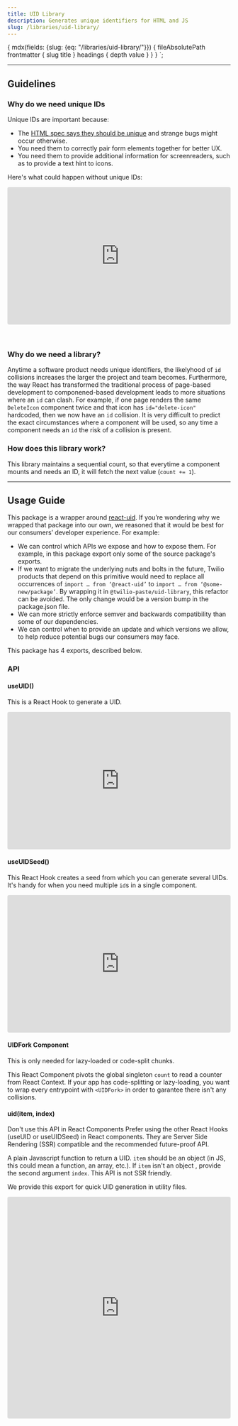```yaml
---
title: UID Library
description: Generates unique identifiers for HTML and JS
slug: /libraries/uid-library/
---
```



  {
    mdx(fields: {slug: {eq: "/libraries/uid-library/"}}) {
      fileAbsolutePath
      frontmatter {
        slug
        title
      }
      headings {
        depth
        value
      }
    }
  }
`;

<ComponentHeader
  name="UID Library"
  categoryRoute={SidebarCategoryRoutes.LIBRARIES}
  githubUrl="https://github.com/twilio-labs/paste/tree/main/packages/paste-libraries/uid"
  storybookUrl="/?path=/story/libraries-uid"
  packageName={PackageJSON.name}
  version={PackageJSON.version}
  description={PackageJSON.description}
/>

---

<contentwrapper>
<PageAside data={props.data.mdx} />
<content>

## Guidelines

### Why do we need unique IDs

Unique IDs are important because:

- The [HTML spec says they should be unique](https://html.spec.whatwg.org/multipage/dom.html#the-id-attribute) and strange bugs might occur otherwise.
- You need them to correctly pair form elements together for better UX.
- You need them to provide additional information for screenreaders, such as to provide a text hint to icons.

Here's what could happen without unique IDs:

<iframe
  src="https://codesandbox.io/embed/blue-http-xqqo4?fontsize=14&hidenavigation=1&theme=dark"
  style="width:100%; height:310px; border:0; border-radius: 4px; overflow:hidden;"
  title="blue-http-xqqo4"
  allow="accelerometer; ambient-light-sensor; camera; encrypted-media; geolocation; gyroscope; hid; microphone; midi; payment; usb; vr; xr-spatial-tracking"
  sandbox="allow-forms allow-modals allow-popups allow-presentation allow-same-origin allow-scripts"
></iframe>

<br />
<br />
<br />

### Why do we need a library?

Anytime a software product needs unique identifiers, the likelyhood of `id` collisions increases the larger the project and team becomes.
Furthermore, the way React has transformed the traditional process of page-based development to componened-based development leads to more situations where an `id` can clash.
For example, if one page renders the same `DeleteIcon` component twice and that icon has `id="delete-icon"` hardcoded, then we now have an `id` collision.
It is very difficult to predict the exact circumstances where a component will be used, so any time a component needs an `id` the risk of a collision is present.

### How does this library work?

This library maintains a sequential count, so that everytime a component mounts and needs an ID, it will fetch the next value (`count += 1`).

---

## Usage Guide

This package is a wrapper around [react-uid](https://github.com/thearnica/react-uid).
If you’re wondering why we wrapped that package into our own, we reasoned that
it would be best for our consumers’ developer experience. For example:

- We can control which APIs we expose and how to expose them. For example, in this package
  export only some of the source package's exports.
- If we want to migrate the underlying nuts and bolts in the future, Twilio products that
  depend on this primitive would need to replace all occurrences of `import … from ‘@react-uid’`
  to `import … from ‘@some-new/package’`. By wrapping it in `@twilio-paste/uid-library`,
  this refactor can be avoided. The only change would be a version bump in the package.json file.
- We can more strictly enforce semver and backwards compatibility than some of our dependencies.
- We can control when to provide an update and which versions we allow, to help reduce
  potential bugs our consumers may face.

This package has 4 exports, described below.

### API

#### useUID()

This is a React Hook to generate a UID.

<iframe
  src="https://codesandbox.io/embed/happy-bush-ued0c?fontsize=14&hidenavigation=1&theme=dark"
  style="width:100%; height:310px; border:0; border-radius: 4px; overflow:hidden;"
  title="useUID example"
  allow="accelerometer; ambient-light-sensor; camera; encrypted-media; geolocation; gyroscope; hid; microphone; midi; payment; usb; vr; xr-spatial-tracking"
  sandbox="allow-forms allow-modals allow-popups allow-presentation allow-same-origin allow-scripts"
></iframe>

<Box marginTop="space100" />

#### useUIDSeed()

This React Hook creates a seed from which you can generate several UIDs. It's handy for when you need multiple `id`s in a single component.

<iframe
  src="https://codesandbox.io/embed/useuidseed-example-p0sxb?fontsize=14&hidenavigation=1&theme=dark"
  style="width:100%; height:310px; border:0; border-radius: 4px; overflow:hidden;"
  title="useUIDSeed example"
  allow="accelerometer; ambient-light-sensor; camera; encrypted-media; geolocation; gyroscope; hid; microphone; midi; payment; usb; vr; xr-spatial-tracking"
  sandbox="allow-forms allow-modals allow-popups allow-presentation allow-same-origin allow-scripts"
></iframe>

<Box marginTop="space100" />

#### UIDFork Component

<Callout>
  <CalloutText>This is only needed for lazy-loaded or code-split chunks.</CalloutText>
</Callout>

This React Component pivots the global singleton `count` to read a counter from React Context.
If your app has code-splitting or lazy-loading, you want to wrap every entrypoint with `<UIDFork>` in order
to garantee there isn't any collisions.

<Box marginTop="space100" />

#### uid(item, index)

<Callout variant="warning">
  <CalloutTitle>Don't use this API in React Components</CalloutTitle>
  <CalloutText>
    Prefer using the other React Hooks (useUID or useUIDSeed) in React components. They are Server Side Rendering (SSR)
    compatible and the recommended future-proof API.
  </CalloutText>
</Callout>

A plain Javascript function to return a UID. `item` should be an object (in JS, this could mean a function, an array, etc.). If `item` isn't an object
, provide the second argument `index`. This API is not SSR friendly.

We provide this export for quick UID generation in utility files.

<iframe
  src="https://codesandbox.io/embed/uid-example-s35fo?fontsize=14&hidenavigation=1&theme=dark"
  style="width:100%; height:500px; border:0; border-radius: 4px; overflow:hidden;"
  title="uid Example"
  allow="accelerometer; ambient-light-sensor; camera; encrypted-media; geolocation; gyroscope; hid; microphone; midi; payment; usb; vr; xr-spatial-tracking"
  sandbox="allow-forms allow-modals allow-popups allow-presentation allow-same-origin allow-scripts"
></iframe>

</content>

</contentwrapper>
